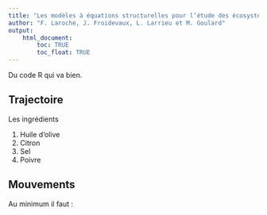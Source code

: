 ```yaml
---
title: "Les modèles à équations structurelles pour l’étude des écosystèmes et socio-écosystèmes"
author: "F. Laroche, J. Froidevaux, L. Larrieu et M. Goulard"
output: 
    html_document:
        toc: TRUE
        toc_float: TRUE
---
```


Du code R qui va bien.


## Trajectoire

Les ingrédients

1. Huile d'olive
2. Citron
3. Sel
4. Poivre


## Mouvements

Au minimum il faut :

